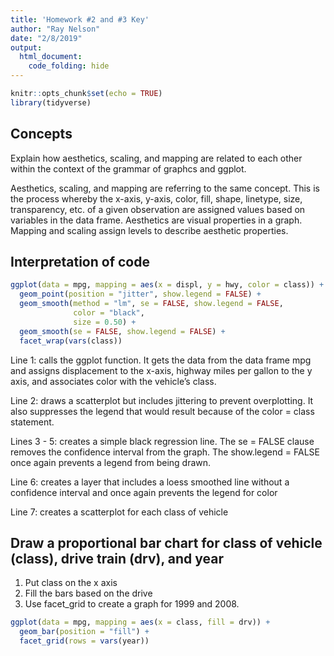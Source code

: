 ```yaml
---
title: 'Homework #2 and #3 Key'
author: "Ray Nelson"
date: "2/8/2019"
output:
  html_document:
    code_folding: hide
---
```


```r
knitr::opts_chunk$set(echo = TRUE)
library(tidyverse)
```

## Concepts  

Explain how aesthetics, scaling, and mapping are related to each other within the context of the grammar of graphcs and ggplot.  

Aesthetics, scaling, and mapping are referring to the same concept. This is the process whereby the x-axis, y-axis, color, fill, shape, linetype, size, transparency, etc. of a given observation are assigned values based on variables in the data frame. Aesthetics are visual properties in a graph. Mapping and scaling assign levels to describe aesthetic properties.  

## Interpretation of code

```r
ggplot(data = mpg, mapping = aes(x = displ, y = hwy, color = class)) +
  geom_point(position = "jitter", show.legend = FALSE) +
  geom_smooth(method = "lm", se = FALSE, show.legend = FALSE,
              color = "black",
              size = 0.50) +
  geom_smooth(se = FALSE, show.legend = FALSE) +
  facet_wrap(vars(class))
```  

Line 1: calls the ggplot function. It gets the data from the data frame mpg and assigns displacement to the x-axis, highway miles per gallon to the y axis, and associates color with the vehicle's class.  

Line 2: draws a scatterplot but includes jittering to prevent overplotting. It also suppresses the legend that would result because of the color = class statement.  

Lines 3 - 5: creates a simple black regression line. The se = FALSE clause removes the confidence interval from the graph. The show.legend = FALSE once again prevents a legend from being drawn.  

Line 6: creates a layer that includes a loess smoothed line without a confidence interval and once again prevents the legend for color  

Line 7: creates a scatterplot for each class of vehicle  


## Draw a proportional bar chart for class of vehicle (class), drive train (drv), and year

1.  Put class on the x axis
1.  Fill the bars based on the drive
1.  Use facet_grid to create a graph for 1999 and 2008.

```r
ggplot(data = mpg, mapping = aes(x = class, fill = drv)) +
  geom_bar(position = "fill") +
  facet_grid(rows = vars(year))
```